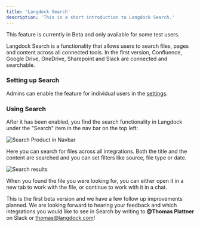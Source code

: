 ```yaml
---
title: 'Langdock Search'
description: 'This is a short introduction to Langdock Search.'
---
```


<Info>This feature is currently in Beta and only available for some test users.</Info>

Langdock Search is a functionality that allows users to search files, pages and content across all connected tools. In the first version, Confluence, Google Drive, OneDrive, Sharepoint and Slack are connected and searchable.

### Setting up Search
Admins can enable the feature for individual users in the [settings](https://app.langdock.com/settings/workspace/products/search). 

### Using Search
After it has been enabled, you find the search functionality in Langdock under the "Search" item in the nav bar on the top left:

<img src="/images/search-nav-bar.png" alt="Search Product in Navbar" />

Here you can search for files across all integrations. Both the title and the content are searched and you can set filters like source, file type or date.

<img src="/images/search-results.png" alt="Search results" />

When you found the file you were looking for, you can either open it in a new tab to work with the file, or continue to work with it in a chat.

This is the first beta version and we have a few follow up improvements planned. We are looking forward to hearing your feedback and which integrations you would like to see in Search by writing to **@Thomas Plattner** on Slack or thomas@langdock.com!